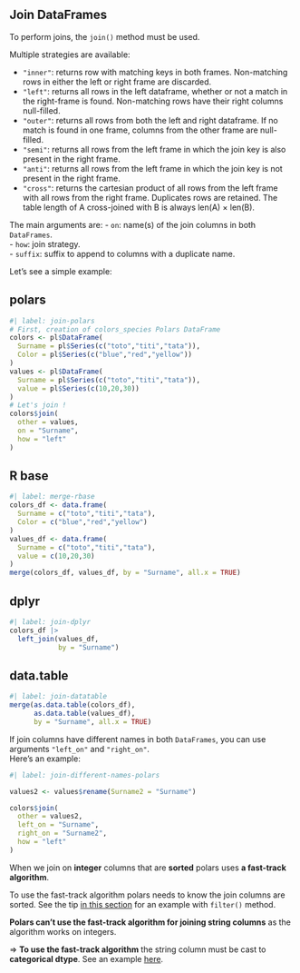 ## Join DataFrames

To perform joins, the `join()` method must be used.  

Multiple strategies are available:  

- `"inner"`: returns row with matching keys in both frames. Non-matching rows in either the left or right frame are discarded.  
- `"left"`: returns all rows in the left dataframe, whether or not a match in the right-frame is found. Non-matching rows have their right columns null-filled.  
- `"outer"`: returns all rows from both the left and right dataframe. If no match is found in one frame, columns from the other frame are null-filled.  
- `"semi"`: returns all rows from the left frame in which the join key is also present in the right frame.  
- `"anti"`: returns all rows from the left frame in which the join key is not present in the right frame.  
- `"cross"`: returns the cartesian product of all rows from the left frame with all rows from the right frame. Duplicates rows are retained. The table length of A cross-joined with B is always len(A) × len(B).  

The main arguments are: 
- `on`: name(s) of the join columns in both `DataFrames`.  
- `how`: join strategy.  
- `suffix`: suffix to append to columns with a duplicate name.  

Let's see a simple example:  

::: {.panel-tabset}
## polars

```r
#| label: join-polars
# First, creation of colors_species Polars DataFrame
colors <- pl$DataFrame(
  Surname = pl$Series(c("toto","titi","tata")),
  Color = pl$Series(c("blue","red","yellow"))
)
values <- pl$DataFrame(
  Surname = pl$Series(c("toto","titi","tata")),
  value = pl$Series(c(10,20,30))
)
# Let's join !
colors$join(
  other = values,
  on = "Surname",
  how = "left"
)
```

## R base

```r
#| label: merge-rbase
colors_df <- data.frame(
  Surname = c("toto","titi","tata"),
  Color = c("blue","red","yellow")
)
values_df <- data.frame(
  Surname = c("toto","titi","tata"),
  value = c(10,20,30)
)
merge(colors_df, values_df, by = "Surname", all.x = TRUE)
```

## dplyr

```r
#| label: join-dplyr
colors_df |>
  left_join(values_df,
            by = "Surname") 
```

## data.table

```r
#| label: join-datatable
merge(as.data.table(colors_df), 
      as.data.table(values_df), 
      by = "Surname", all.x = TRUE)
```
:::


If join columns have different names in both `DataFrames`, you can use arguments `"left_on"` and `"right_on"`.  
Here's an example:  

```r
#| label: join-different-names-polars

values2 <- values$rename(Surname2 = "Surname")

colors$join(
  other = values2,
  left_on = "Surname",
  right_on = "Surname2",
  how = "left"
)
```

::: {.callout-tip}
When we join on **integer** columns that are **sorted** polars uses **a fast-track algorithm**.  

To use the fast-track algorithm polars needs to know the join columns are sorted. See the tip [in this section](#filter-rows) for an example with `filter()` method.  

**Polars can't use the fast-track algorithm for joining string columns** as the algorithm works on integers.  

=> **To use the fast-track algorithm** the string column must be cast to **categorical dtype**. See an example [here](#cast).
:::